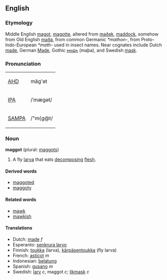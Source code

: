 ==English==
===Etymology===
Middle English [[magot]], [[magotte]], altered from [[maðek]], [[maddock]], somehow from Old English [[maða]], from common Germanic ''*mathon-'', from Proto-Indo-European ''*math-'' used in insect names.  Near cognates include Dutch [[made]], German [[Made]], Gothic [[𐌼𐌰𐌸𐌰]] (maþa), and Swedish [[mask]].

===Pronunciation===
{| border=1 cellpadding=5
| [[w:AHD|AHD]] || măg'ət
|-
| [[w:IPA|IPA]] || /ˈmægət/
|-
| [[w:SAMPA|SAMPA]] || /"m{g@t/
|}

===Noun===
'''maggot''' (plural: [[maggots]])
# A fly [[larva]] that eats [[decompose|decomposing]] [[flesh]].

====Derived words====
*[[maggoted]]
*[[maggoty]]

====Related words====
*[[mawk]]
*[[mawkish]]

====Translations====
*Dutch: [[made]] ''f''
*Esperanto: [[senkrura larvo]]
*Finnish: [[toukka]] (larva), [[kärpäsentoukka]] (fly larva)
*French: [[asticot]] ''m''
*Indonesian: [[belatung]]
*Spanish: [[gusano]] ''m''
*Swedish: [[larv]] ''c'', maggot ''c''; [[likmask]] ''c''